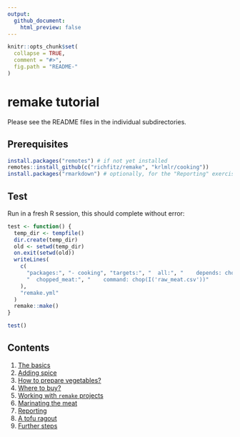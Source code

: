 ```yaml
---
output:
  github_document:
    html_preview: false
---
```


<!-- README.md is generated from README.Rmd. Please edit that file -->

```r
knitr::opts_chunk$set(
  collapse = TRUE,
  comment = "#>",
  fig.path = "README-"
)
```

# remake tutorial

Please see the README files in the individual subdirectories.

## Prerequisites

```r
install.packages("remotes") # if not yet installed
remotes::install_github(c("richfitz/remake", "krlmlr/cooking"))
install.packages("rmarkdown") # optionally, for the "Reporting" exercise
```

## Test

Run in a fresh R session, this should complete without error:

```r
test <- function() {
  temp_dir <- tempfile()
  dir.create(temp_dir)
  old <- setwd(temp_dir)
  on.exit(setwd(old))
  writeLines(
    c(
      "packages:", "- cooking", "targets:", "  all:", "    depends: chopped_meat",
      "  chopped_meat:", "    command: chop(I('raw_meat.csv'))"
    ),
    "remake.yml"
  )
  remake::make()
}

test()
```

## Contents

1. [The basics](01-basics)
1. [Adding spice](02-spice)
1. [How to prepare vegetables?](03-vegetables)
1. [Where to buy?](04-supermarket)
1. [Working with `remake` projects](05-editing)
1. [Marinating the meat](06-custom)
1. [Reporting](07-knitr)
1. [A tofu ragout](08-tofu)
1. [Further steps](09-freeride)
